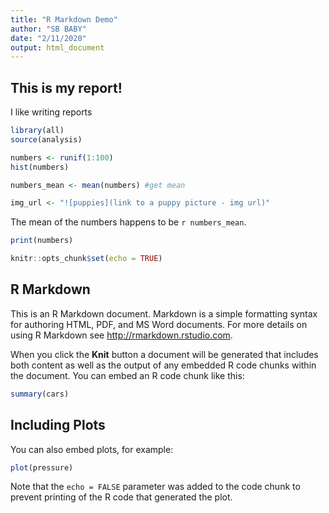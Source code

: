```yaml
---
title: "R Markdown Demo"
author: "SB BABY"
date: "2/11/2020"
output: html_document
---
```


## This is my report!

I like writing reports 

```r
library(all)
source(analysis)

```

```r
numbers <- runif(1:100)
hist(numbers)

numbers_mean <- mean(numbers) #get mean

img_url <- "![puppies](link to a puppy picture - img url)"


```

The mean of the numbers happens to be `r numbers_mean`.



```r
print(numbers)
```






```r
knitr::opts_chunk$set(echo = TRUE)
```

## R Markdown

This is an R Markdown document. Markdown is a simple formatting syntax for authoring HTML, PDF, and MS Word documents. For more details on using R Markdown see <http://rmarkdown.rstudio.com>.

When you click the **Knit** button a document will be generated that includes both content as well as the output of any embedded R code chunks within the document. You can embed an R code chunk like this:

```r
summary(cars)
```

## Including Plots

You can also embed plots, for example:

```r
plot(pressure)
```

Note that the `echo = FALSE` parameter was added to the code chunk to prevent printing of the R code that generated the plot.
